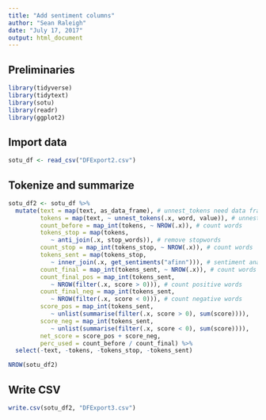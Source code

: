 ```yaml
---
title: "Add sentiment columns"
author: "Sean Raleigh"
date: "July 17, 2017"
output: html_document
---
```


## Preliminaries

```r
library(tidyverse)
library(tidytext)
library(sotu)
library(readr)
library(ggplot2)
```


## Import data

```r
sotu_df <- read_csv("DFExport2.csv")
```


## Tokenize and summarize

```r
sotu_df2 <- sotu_df %>%
  mutate(text = map(text, as_data_frame), # unnest_tokens need data frame
         tokens = map(text, ~ unnest_tokens(.x, word, value)), # unnest
         count_before = map_int(tokens, ~ NROW(.x)), # count words
         tokens_stop = map(tokens,
            ~ anti_join(.x, stop_words)), # remove stopwords
         count_stop = map_int(tokens_stop, ~ NROW(.x)), # count words
         tokens_sent = map(tokens_stop,
            ~ inner_join(.x, get_sentiments("afinn"))), # sentiment analysis
         count_final = map_int(tokens_sent, ~ NROW(.x)), # count words
         count_final_pos = map_int(tokens_sent, 
            ~ NROW(filter(.x, score > 0))), # count positive words
         count_final_neg = map_int(tokens_sent, 
            ~ NROW(filter(.x, score < 0))), # count negative words
         score_pos = map_int(tokens_sent,
            ~ unlist(summarise(filter(.x, score > 0), sum(score)))),
         score_neg = map_int(tokens_sent,
            ~ unlist(summarise(filter(.x, score < 0), sum(score)))),
         net_score = score_pos + score_neg,
         perc_used = count_before / count_final) %>%
  select(-text, -tokens, -tokens_stop, -tokens_sent)

NROW(sotu_df2)
```

## Write CSV

```r
write.csv(sotu_df2, "DFExport3.csv")
```














